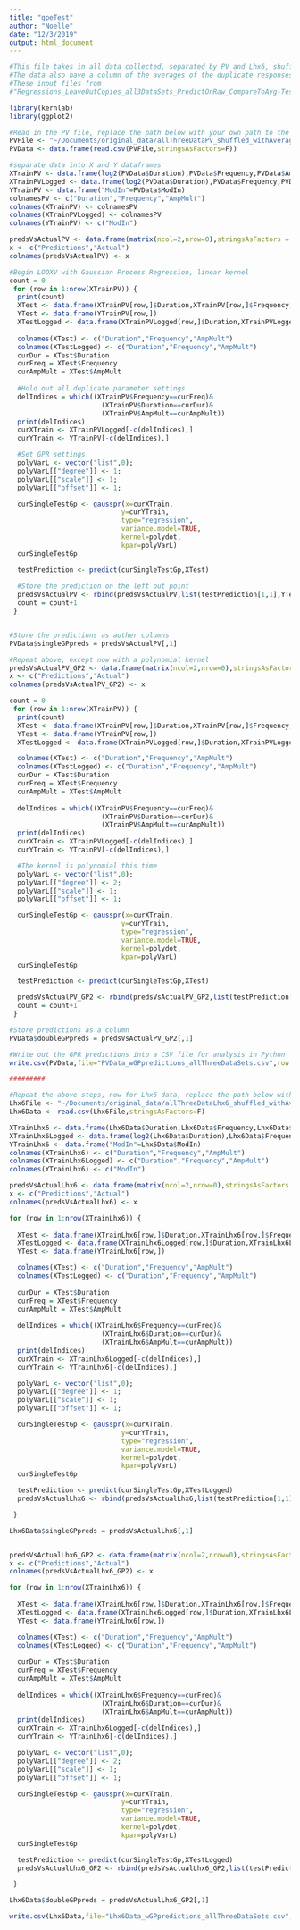 ```yaml
---
title: "gpeTest"
author: "Noelle"
date: "12/3/2019"
output: html_document
---
```

```r
#This file takes in all data collected, separated by PV and Lhx6, shuffled and duration not logged
#The data also have a column of the averages of the duplicate responses
#These input files from
#"Regressions_LeaveOutCopies_all3DataSets_PredictOnRaw_CompareToAvg-Testing-NoDupes-afterlooxv.ipynb"
```


```r
library(kernlab)	
library(ggplot2)

#Read in the PV file, replace the path below with your own path to the file
PVFile <- "~/Documents/original_data/allThreeDataPV_shuffled_withAverages_notLogged.csv"	
PVData <- data.frame(read.csv(PVFile,stringsAsFactors=F))

#separate data into X and Y dataframes
XTrainPV <- data.frame(log2(PVData$Duration),PVData$Frequency,PVData$AmpMult)	
XTrainPVLogged <- data.frame(log2(PVData$Duration),PVData$Frequency,PVData$AmpMult)	
YTrainPV <- data.frame("ModIn"=PVData$ModIn)
colnamesPV <- c("Duration","Frequency","AmpMult")
colnames(XTrainPV) <- colnamesPV
colnames(XTrainPVLogged) <- colnamesPV
colnames(YTrainPV) <- c("ModIn")

predsVsActualPV <- data.frame(matrix(ncol=2,nrow=0),stringsAsFactors = F)
x <- c("Predictions","Actual")
colnames(predsVsActualPV) <- x

#Begin LOOXV with Gaussian Process Regression, linear kernel
count = 0
 for (row in 1:nrow(XTrainPV)) {
  print(count)
  XTest <- data.frame(XTrainPV[row,]$Duration,XTrainPV[row,]$Frequency,XTrainPV[row,]$AmpMult)
  YTest <- data.frame(YTrainPV[row,])
  XTestLogged <- data.frame(XTrainPVLogged[row,]$Duration,XTrainPVLogged[row,]$Frequency,XTrainPVLogged[row,]$AmpMult)
  
  colnames(XTest) <- c("Duration","Frequency","AmpMult")
  colnames(XTestLogged) <- c("Duration","Frequency","AmpMult")
  curDur = XTest$Duration
  curFreq = XTest$Frequency
  curAmpMult = XTest$AmpMult
  
  #Hold out all duplicate parameter settings
  delIndices = which((XTrainPV$Frequency==curFreq)&
                       (XTrainPV$Duration==curDur)&
                       (XTrainPV$AmpMult==curAmpMult))
  print(delIndices)
  curXTrain <- XTrainPVLogged[-c(delIndices),]
  curYTrain <- YTrainPV[-c(delIndices),]

  #Set GPR settings
  polyVarL <- vector("list",0);
  polyVarL[["degree"]] <- 1;
  polyVarL[["scale"]] <- 1;
  polyVarL[["offset"]] <- 1;

  curSingleTestGp <- gausspr(x=curXTrain,
                            y=curYTrain,
                            type="regression",
                            variance.model=TRUE,
                            kernel=polydot,
                            kpar=polyVarL)
  curSingleTestGp

  testPrediction <- predict(curSingleTestGp,XTest)
  
  #Store the prediction on the left out point
  predsVsActualPV <- rbind(predsVsActualPV,list(testPrediction[1,1],YTest[1,1]))
  count = count+1
 }


#Store the predictions as aother columns
PVData$singleGPpreds = predsVsActualPV[,1]

#Repeat above, except now with a polynomial kernel
predsVsActualPV_GP2 <- data.frame(matrix(ncol=2,nrow=0),stringsAsFactors = F)
x <- c("Predictions","Actual")
colnames(predsVsActualPV_GP2) <- x

count = 0
 for (row in 1:nrow(XTrainPV)) {
  print(count)
  XTest <- data.frame(XTrainPV[row,]$Duration,XTrainPV[row,]$Frequency,XTrainPV[row,]$AmpMult)
  YTest <- data.frame(YTrainPV[row,])
  XTestLogged <- data.frame(XTrainPVLogged[row,]$Duration,XTrainPVLogged[row,]$Frequency,XTrainPVLogged[row,]$AmpMult)

  colnames(XTest) <- c("Duration","Frequency","AmpMult")
  colnames(XTestLogged) <- c("Duration","Frequency","AmpMult")
  curDur = XTest$Duration
  curFreq = XTest$Frequency
  curAmpMult = XTest$AmpMult
  
  delIndices = which((XTrainPV$Frequency==curFreq)&
                       (XTrainPV$Duration==curDur)&
                       (XTrainPV$AmpMult==curAmpMult))
  print(delIndices)
  curXTrain <- XTrainPVLogged[-c(delIndices),]
  curYTrain <- YTrainPV[-c(delIndices),]

  #The kernel is polynomial this time
  polyVarL <- vector("list",0);
  polyVarL[["degree"]] <- 2;
  polyVarL[["scale"]] <- 1;
  polyVarL[["offset"]] <- 1;

  curSingleTestGp <- gausspr(x=curXTrain,
                            y=curYTrain,
                            type="regression",
                            variance.model=TRUE,
                            kernel=polydot,
                            kpar=polyVarL)
  curSingleTestGp

  testPrediction <- predict(curSingleTestGp,XTest)

  predsVsActualPV_GP2 <- rbind(predsVsActualPV_GP2,list(testPrediction[1,1],YTest[1,1]))
  count = count+1
 }

#Store predictions as a column
PVData$doubleGPpreds = predsVsActualPV_GP2[,1]

```

```r
#Write out the GPR predictions into a CSV file for analysis in Python
write.csv(PVData,file="PVData_wGPpredictions_allThreeDataSets.csv",row.names=FALSE)
```


```r
#########

#Repeat the above steps, now for Lhx6 data, replace the path below with your path to the data
Lhx6File <- "~/Documents/original_data/allThreeDataLhx6_shuffled_withAverages_notLogged.csv"	
Lhx6Data <- read.csv(Lhx6File,stringsAsFactors=F)	

XTrainLhx6 <- data.frame(Lhx6Data$Duration,Lhx6Data$Frequency,Lhx6Data$AmpMult)	
XTrainLhx6Logged <- data.frame(log2(Lhx6Data$Duration),Lhx6Data$Frequency,Lhx6Data$AmpMult)
YTrainLhx6 <- data.frame("ModIn"=Lhx6Data$ModIn)
colnames(XTrainLhx6) <- c("Duration","Frequency","AmpMult")
colnames(XTrainLhx6Logged) <- c("Duration","Frequency","AmpMult")
colnames(YTrainLhx6) <- c("ModIn")

predsVsActualLhx6 <- data.frame(matrix(ncol=2,nrow=0),stringsAsFactors = F)
x <- c("Predictions","Actual")
colnames(predsVsActualLhx6) <- x

for (row in 1:nrow(XTrainLhx6)) {
  
  XTest <- data.frame(XTrainLhx6[row,]$Duration,XTrainLhx6[row,]$Frequency,XTrainLhx6[row,]$AmpMult)
  XTestLogged <- data.frame(XTrainLhx6Logged[row,]$Duration,XTrainLhx6Logged[row,]$Frequency,XTrainLhx6Logged[row,]$AmpMult)
  YTest <- data.frame(YTrainLhx6[row,])

  colnames(XTest) <- c("Duration","Frequency","AmpMult")
  colnames(XTestLogged) <- c("Duration","Frequency","AmpMult")
  
  curDur = XTest$Duration
  curFreq = XTest$Frequency
  curAmpMult = XTest$AmpMult
  
  delIndices = which((XTrainLhx6$Frequency==curFreq)&
                       (XTrainLhx6$Duration==curDur)&
                       (XTrainLhx6$AmpMult==curAmpMult))
  print(delIndices)
  curXTrain <- XTrainLhx6Logged[-c(delIndices),]
  curYTrain <- YTrainLhx6[-c(delIndices),]

  polyVarL <- vector("list",0);
  polyVarL[["degree"]] <- 1;
  polyVarL[["scale"]] <- 1;
  polyVarL[["offset"]] <- 1;

  curSingleTestGp <- gausspr(x=curXTrain,
                            y=curYTrain,
                            type="regression",
                            variance.model=TRUE,
                            kernel=polydot,
                            kpar=polyVarL)
  curSingleTestGp

  testPrediction <- predict(curSingleTestGp,XTestLogged)
  predsVsActualLhx6 <- rbind(predsVsActualLhx6,list(testPrediction[1,1],YTest[1,1]))

 }

Lhx6Data$singleGPpreds = predsVsActualLhx6[,1]


predsVsActualLhx6_GP2 <- data.frame(matrix(ncol=2,nrow=0),stringsAsFactors = F)
x <- c("Predictions","Actual")
colnames(predsVsActualLhx6_GP2) <- x

for (row in 1:nrow(XTrainLhx6)) {
  
  XTest <- data.frame(XTrainLhx6[row,]$Duration,XTrainLhx6[row,]$Frequency,XTrainLhx6[row,]$AmpMult)
  XTestLogged <- data.frame(XTrainLhx6Logged[row,]$Duration,XTrainLhx6Logged[row,]$Frequency,XTrainLhx6Logged[row,]$AmpMult)
  YTest <- data.frame(YTrainLhx6[row,])

  colnames(XTest) <- c("Duration","Frequency","AmpMult")
  colnames(XTestLogged) <- c("Duration","Frequency","AmpMult")
  
  curDur = XTest$Duration
  curFreq = XTest$Frequency
  curAmpMult = XTest$AmpMult
  
  delIndices = which((XTrainLhx6$Frequency==curFreq)&
                       (XTrainLhx6$Duration==curDur)&
                       (XTrainLhx6$AmpMult==curAmpMult))
  print(delIndices)
  curXTrain <- XTrainLhx6Logged[-c(delIndices),]
  curYTrain <- YTrainLhx6[-c(delIndices),]

  polyVarL <- vector("list",0);
  polyVarL[["degree"]] <- 2;
  polyVarL[["scale"]] <- 1;
  polyVarL[["offset"]] <- 1;

  curSingleTestGp <- gausspr(x=curXTrain,
                            y=curYTrain,
                            type="regression",
                            variance.model=TRUE,
                            kernel=polydot,
                            kpar=polyVarL)
  curSingleTestGp

  testPrediction <- predict(curSingleTestGp,XTestLogged)
  predsVsActualLhx6_GP2 <- rbind(predsVsActualLhx6_GP2,list(testPrediction[1,1],YTest[1,1]))

 }

Lhx6Data$doubleGPpreds = predsVsActualLhx6_GP2[,1]

write.csv(Lhx6Data,file="Lhx6Data_wGPpredictions_allThreeDataSets.csv",row.names=FALSE)
```


